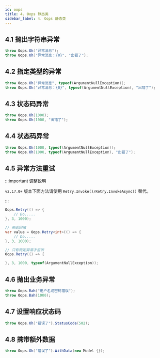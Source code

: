 ```yaml
---
id: oops
title: 4. Oops 静态类
sidebar_label: 4. Oops 静态类
---
```


## 4.1 抛出字符串异常

```cs showLineNumbers
throw Oops.Oh("异常消息");
throw Oops.Oh("异常消息：{0}", "出错了");
```

## 4.2 指定类型的异常

```cs showLineNumbers
throw Oops.Oh("异常消息", typeof(ArgumentNullException));
throw Oops.Oh("异常消息：{0}", typeof(ArgumentNullException), "出错了");
```

## 4.3 状态码异常

```cs showLineNumbers
throw Oops.Oh(1000);
throw Oops.Oh(1000, "出错了");
```

## 4.4 状态码异常

```cs showLineNumbers
throw Oops.Oh(1000, typeof(ArgumentNullException));
throw Oops.Oh(1000, typeof(ArgumentNullException), "出错了");
```

## 4.5 异常方法重试

:::important 调整说明

`v2.17.0+` 版本下面方法请使用 `Retry.Invoke()/Retry.InvokeAsync()` 替代。

:::

```cs showLineNumbers
Oops.Retry(() => {
    // Do.....
}, 3, 1000);

// 带返回值
var value = Oops.Retry<int>(() => {
    // Do.....
}, 3, 1000);

// 只有特定异常才监听
Oops.Retry(() => {

}, 3, 1000, typeof(ArgumentNullException));
```

## 4.6 抛出业务异常

```cs showLineNumbers
throw Oops.Bah("用户名或密码错误");
throw Oops.Bah(1000);
```

## 4.7 设置响应状态码

```cs showLineNumbers
throw Oops.Oh("错误了").StatusCode(502);
```

## 4.8 携带额外数据

```cs showLineNumbers
throw Oops.Oh("错误了").WithData(new Model {});
```